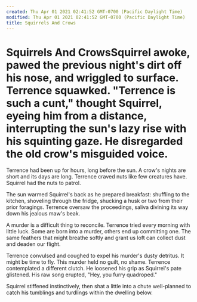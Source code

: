 ```yaml
---
created: Thu Apr 01 2021 02:41:52 GMT-0700 (Pacific Daylight Time)
modified: Thu Apr 01 2021 02:41:52 GMT-0700 (Pacific Daylight Time)
title: Squirrels And Crows
---
```

# Squirrels And CrowsSquirrel awoke, pawed the previous night's dirt off his nose, and wriggled to surface. Terrence squawked. "Terrence is such a cunt," thought Squirrel, eyeing him from a distance, interrupting the sun's lazy rise with his squinting gaze.  He disregarded the old crow's misguided voice.

Terrence had been up for hours, long before the sun. A crow's nights are short and its days are long. Terrence craved nuts like few creatures have. Squirrel had the nuts to patrol.

The sun warmed Squirrel's back as he prepared breakfast: shuffling to the kitchen, shoveling through the fridge, shucking a husk or two from their prior foragings. Terrence oversaw the proceedings, saliva divining its way down his jealous maw's beak.

A murder is a difficult thing to reconcile. Terrence tried every morning with little luck. Some are born into a murder, others end up committing one. The same feathers that might breathe softly and grant us loft can collect dust and deaden our flight.

Terrence convulsed and coughed to expel his murder's dusty detritus. It might be time to fly. This murder held no guilt, no shame. Terrence contemplated a different clutch. He loosened his grip as Squirrel's pate glistened. His raw song erupted, "Hey, you furry quadroped."

Squirrel stiffened instinctively, then shat a little into a chute well-planned to catch his tumblings and turdlings within the dwelling below.